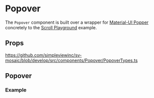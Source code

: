 
<Meta title='Components/Popover/Readme' />

# Popover

The `Popover` component is built over a wrapper for [Material-UI Popper](https://mui.com/material-ui/react-popper/#main-content) concretely
to the [Scroll Playground](https://mui.com/material-ui/react-popper/#scroll-playground) example.

## Props

https://github.com/simpleviewinc/sv-mosaic/blob/develop/src/components/Popover/PopoverTypes.ts

## Popover

### Example
<Preview withSource='none'>
  <stories.Example />
</Preview>
